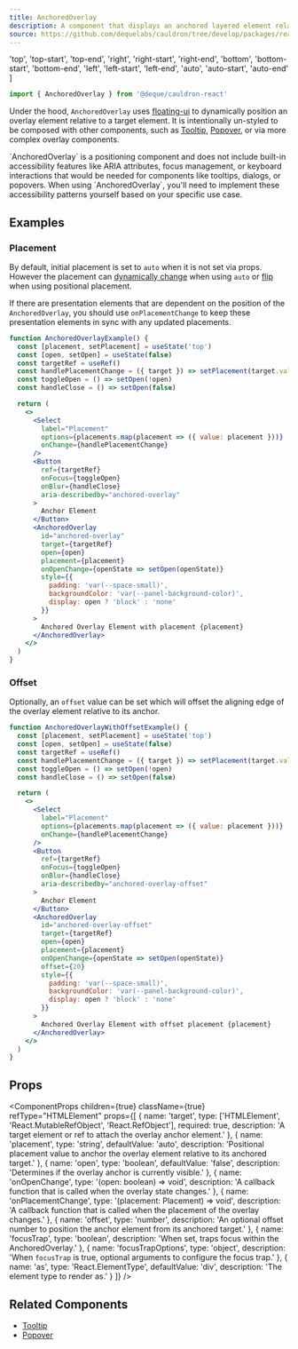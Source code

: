 ```yaml
---
title: AnchoredOverlay
description: A component that displays an anchored layered element relative to a target element.
source: https://github.com/dequelabs/cauldron/tree/develop/packages/react/src/components/AnchoredOverlay/index.tsx
---
```


  'top',
  'top-start',
  'top-end',
  'right',
  'right-start',
  'right-end',
  'bottom',
  'bottom-start',
  'bottom-end',
  'left',
  'left-start',
  'left-end',
  'auto',
  'auto-start',
  'auto-end'
]

```jsx
import { AnchoredOverlay } from '@deque/cauldron-react'
```

Under the hood, `AnchoredOverlay` uses [floating-ui](https://floating-ui.com/) to dynamically position an overlay element relative to a target element. It is intentionally un-styled to be composed with other components, such as [Tooltip]('./Tooltip'), [Popover](./Popover), or via more complex overlay components.

<Note>
  `AnchoredOverlay` is a positioning component and does not include built-in accessibility features like ARIA attributes, focus management, or keyboard interactions that would be needed for components like tooltips, dialogs, or popovers. When using `AnchoredOverlay`, you'll need to implement these accessibility patterns yourself based on your specific use case.
</Note>

## Examples

### Placement

By default, initial placement is set to `auto` when it is not set via props. However the placement can [dynamically change](https://floating-ui.com/docs/autoplacement) when using `auto` or [flip](https://floating-ui.com/docs/flip) when using positional placement. 

If there are presentation elements that are dependent on the position of the `AnchoredOverlay`, you should use `onPlacementChange` to keep these presentation elements in sync with any updated placements.

```jsx example
function AnchoredOverlayExample() {
  const [placement, setPlacement] = useState('top')
  const [open, setOpen] = useState(false)
  const targetRef = useRef()
  const handlePlacementChange = ({ target }) => setPlacement(target.value);
  const toggleOpen = () => setOpen(!open)
  const handleClose = () => setOpen(false)

  return (
    <>
      <Select
        label="Placement"
        options={placements.map(placement => ({ value: placement }))}
        onChange={handlePlacementChange}
      />
      <Button 
        ref={targetRef} 
        onFocus={toggleOpen}
        onBlur={handleClose}
        aria-describedby="anchored-overlay"
      >
        Anchor Element
      </Button>
      <AnchoredOverlay 
        id="anchored-overlay"
        target={targetRef} 
        open={open}
        placement={placement}
        onOpenChange={openState => setOpen(openState)}
        style={{ 
          padding: 'var(--space-small)',
          backgroundColor: 'var(--panel-background-color)', 
          display: open ? 'block' : 'none' 
        }}
      >
        Anchored Overlay Element with placement {placement}
      </AnchoredOverlay>
    </>
  )
}
```

### Offset

Optionally, an `offset` value can be set which will offset the aligning edge of the overlay element relative to its anchor.

```jsx example
function AnchoredOverlayWithOffsetExample() {
  const [placement, setPlacement] = useState('top')
  const [open, setOpen] = useState(false)
  const targetRef = useRef()
  const handlePlacementChange = ({ target }) => setPlacement(target.value);
  const toggleOpen = () => setOpen(!open)
  const handleClose = () => setOpen(false)

  return (
    <>
      <Select
        label="Placement"
        options={placements.map(placement => ({ value: placement }))}
        onChange={handlePlacementChange}
      />
      <Button 
        ref={targetRef} 
        onFocus={toggleOpen}
        onBlur={handleClose}
        aria-describedby="anchored-overlay-offset"
      >
        Anchor Element
      </Button>
      <AnchoredOverlay 
        id="anchored-overlay-offset"
        target={targetRef} 
        open={open}
        placement={placement}
        onOpenChange={openState => setOpen(openState)}
        offset={20}
        style={{ 
          padding: 'var(--space-small)',
          backgroundColor: 'var(--panel-background-color)', 
          display: open ? 'block' : 'none' 
        }}
      >
        Anchored Overlay Element with offset placement {placement}
      </AnchoredOverlay>
    </>
  )
}
```

## Props

<ComponentProps
  children={true}
  className={true}
  refType="HTMLElement"
  props={[
    {
      name: 'target',
      type: ['HTMLElement', 'React.MutableRefObject<HTMLElement>', 'React.RefObject<HTMLElement>'],
      required: true,
      description: 'A target element or ref to attach the overlay anchor element.'
    },
    {
      name: 'placement',
      type: 'string',
      defaultValue: 'auto',
      description: 'Positional placement value to anchor the overlay element relative to its anchored target.'
    },
    {
      name: 'open',
      type: 'boolean',
      defaultValue: 'false',
      description: 'Determines if the overlay anchor is currently visible.'
    },
    {
      name: 'onOpenChange',
      type: '(open: boolean) => void',
      description: 'A callback function that is called when the overlay state changes.'
    },
    {
      name: 'onPlacementChange',
      type: '(placement: Placement) => void',
      description: 'A callback function that is called when the placement of the overlay changes.'
    },
    {
      name: 'offset',
      type: 'number',
      description: 'An optional offset number to position the anchor element from its anchored target.'
    },
    {
      name: 'focusTrap',
      type: 'boolean',
      description: 'When set, traps focus within the AnchoredOverlay.'
    },
    {
      name: 'focusTrapOptions',
      type: 'object',
      description: 'When `focusTrap` is true, optional arguments to configure the focus trap.'
    },
    {
      name: 'as',
      type: 'React.ElementType',
      defaultValue: 'div',
      description: 'The element type to render as.'
    }
  ]}
/>

## Related Components

- [Tooltip](./Tooltip)
- [Popover](./Popover)

